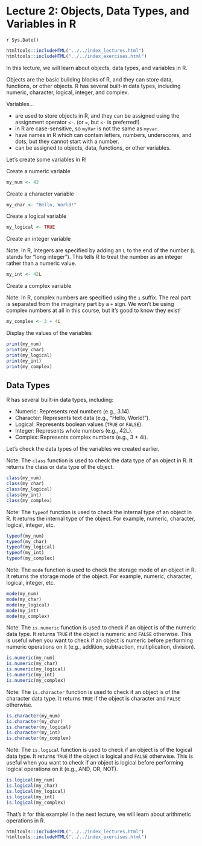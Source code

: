 # Lecture 2: Objects, Data Types, and Variables in R
`r Sys.Date()`

```r
htmltools::includeHTML("../../index_lectures.html")
htmltools::includeHTML("../../index_exercises.html")
```


In this lecture, we will learn about objects, data types, and variables in R.

Objects are the basic building blocks of R, and they can store data,
functions, or other objects. R has several built-in data types, including
numeric, character, logical, integer, and complex.

Variables...

- are used to store objects in R, and they can be assigned using the
  assignment operator `<-`. (or `=`, but `<-` is preferred!)
- in R are case-sensitive, so `myVar` is not the same as `myvar`.
- have names in R which can contain letters, numbers, underscores, and dots,
  but they cannot start with a number.
- can be assigned to objects, data, functions, or other variables.

Let's create some variables in R!

Create a numeric variable

```r
my_num <- 42
```

Create a character variable

```r
my_char <- "Hello, World!"
```

Create a logical variable

```r
my_logical <- TRUE
```

Create an integer variable

Note: In R, integers are specified by adding an `L` to the end of the number
(`L` stands for "long integer"). This tells R to treat the number as an
integer rather than a numeric value.

```r
my_int <- 42L
```

Create a complex variable

Note: In R, complex numbers are specified using the `i` suffix. The real part
is separated from the imaginary part by a `+` sign. We won't be using complex
numbers at all in this course, but it's good to know they exist!

```r
my_complex <- 3 + 4i
```

Display the values of the variables

```r
print(my_num)
print(my_char)
print(my_logical)
print(my_int)
print(my_complex)
```

## Data Types

R has several built-in data types, including:

- Numeric: Represents real numbers (e.g., 3.14).
- Character: Represents text data (e.g., "Hello, World!").
- Logical: Represents boolean values (`TRUE` or `FALSE`).
- Integer: Represents whole numbers (e.g., 42L).
- Complex: Represents complex numbers (e.g., 3 + 4i).

Let's check the data types of the variables we created earlier.

Note: The `class` function is used to check the data type of an object in R.
It returns the class or data type of the object.

```r
class(my_num)
class(my_char)
class(my_logical)
class(my_int)
class(my_complex)
```

Note: The `typeof` function is used to check the internal type of an object in
R. It returns the internal type of the object. For example, numeric, character,
logical, integer, etc.

```r
typeof(my_num)
typeof(my_char)
typeof(my_logical)
typeof(my_int)
typeof(my_complex)
```

Note: The `mode` function is used to check the storage mode of an object in R. It
returns the storage mode of the object. For example, numeric, character, logical,
integer, etc.

```r
mode(my_num)
mode(my_char)
mode(my_logical)
mode(my_int)
mode(my_complex)
```

Note: The `is.numeric` function is used to check if an object is of the numeric
data type. It returns `TRUE` if the object is numeric and `FALSE` otherwise.
This is useful when you want to check if an object is numeric before performing
numeric operations on it (e.g., addition, subtraction, multiplication, division).

```r
is.numeric(my_num)
is.numeric(my_char)
is.numeric(my_logical)
is.numeric(my_int)
is.numeric(my_complex)
```

Note: The `is.character` function is used to check if an object is of the
character data type. It returns `TRUE` if the object is character and `FALSE`
otherwise.

```r
is.character(my_num)
is.character(my_char)
is.character(my_logical)
is.character(my_int)
is.character(my_complex)
```

Note: The `is.logical` function is used to check if an object is of the logical
data type. It returns `TRUE` if the object is logical and `FALSE` otherwise.
This is useful when you want to check if an object is logical before performing
logical operations on it (e.g., AND, OR, NOT).

```r
is.logical(my_num)
is.logical(my_char)
is.logical(my_logical)
is.logical(my_int)
is.logical(my_complex)
```

That's it for this example! In the next lecture, we will learn about
arithmetic operations in R.


```r
htmltools::includeHTML("../../index_lectures.html")
htmltools::includeHTML("../../index_exercises.html")
```

